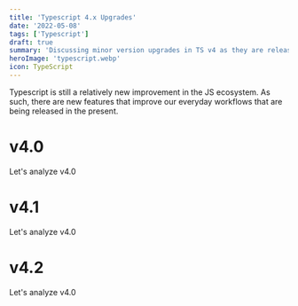 ```yaml
---
title: 'Typescript 4.x Upgrades'
date: '2022-05-08'
tags: ['Typescript']
draft: true
summary: 'Discussing minor version upgrades in TS v4 as they are released'
heroImage: 'typescript.webp'
icon: TypeScript
---
```


Typescript is still a relatively new improvement in the JS ecosystem. As such, there are new features that improve our everyday workflows that are being released in the present.

# v4.0

Let's analyze v4.0

# v4.1

Let's analyze v4.0

# v4.2

Let's analyze v4.0
